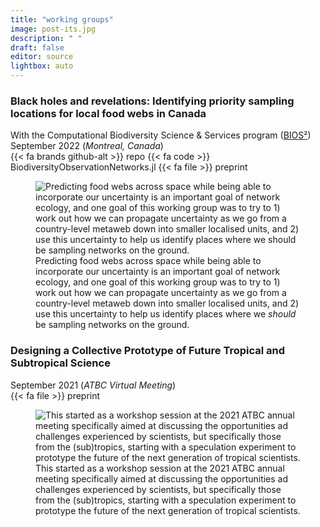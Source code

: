 ```yaml
---
title: "working groups"
image: post-its.jpg
description: " "
draft: false
editor: source
lightbox: auto
---
```


### Black holes and revelations: Identifying priority sampling locations for local food webs in Canada
With the Computational Biodiversity Science & Services program ([BIOS²](https://bios2.usherbrooke.ca/))\
September 2022 (*Montreal, Canada*)\
<span class="btn btn-outline-primary btn-sm">
  <a href="https://github.com/PoisotLab/BlackHolesAndRevelations" style="text-decoration:none">{{< fa brands github-alt >}} repo</a>
</span>
<span class="btn btn-outline-primary btn-sm">
  <a href="https://github.com/EcoJulia/BiodiversityObservationNetworks.jl" style="text-decoration:none">{{< fa code >}} BiodiversityObservationNetworks.jl</a>
</span>
<span class="btn btn-outline-primary btn-sm">
  <a href="https://doi.org/10.32942/X28G8Z" style="text-decoration:none">{{< fa file >}} preprint</a>
</span>
<br>

![Predicting food webs across space while being able to incorporate our uncertainty is an important goal of network ecology, and one goal of this working group was to try to 1) work out how we can propagate uncertainty as we go from a country-level metaweb down into smaller localised units, and 2) use this uncertainty to help us identify places where we *should* be sampling networks on the ground.](blackholes.jpg)

### Designing a Collective Prototype of Future Tropical and Subtropical Science
September 2021 (*ATBC Virtual Meeting*)\
<span class="btn btn-outline-primary btn-sm">
  <a href="https://doi.org/10.32942/X2VC86" style="text-decoration:none">{{< fa file >}} preprint</a>
</span>
<br>

![This started as a workshop session at the 2021 ATBC annual meeting specifically aimed at discussing the opportunities ad challenges experienced by scientists, but specifically those from the (sub)tropics, starting with a speculation experiment to prototype the future of the next generation of tropical scientists.](ATBC.png)
